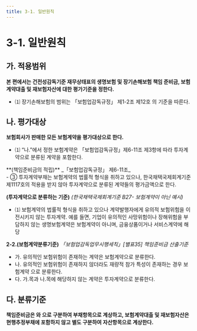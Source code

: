 ```yaml
---
title: 3-1. 일반원칙
---
```

# 3-1. 일반원칙

## 가. 적용범위 

 **본 편에서는 건전성감독기준 재무상태표의 생명보험 및 장기손해보험 책임 준비금, 보험계약대출 및 재보험자산에 대한 평가기준을 정한다.**
- ⑴ 장기손해보험의 범위는 「보험업감독규정」 제1-2조 제12호<GTooltipIcon desc="「보험업감독규정」 제1-2조 11호 “일반손해보험” 이란 보험료를 산출시에 할인율을 적용하지 아니하고 순보험료가 위험보험료만으로 구성된 손해보험을 말한다.  「보험업감독규정」 제1-2조 12호 “장기손해보험” 이란 일반손해보험을 제외한 손해보험을 말한다."/> 의 기준을 따른다.



## 나. 평가대상 

**보험회사가 판매한 모든 보험계약을 평가대상으로 한다.**
- ⑴ “나.”에서 정한 보험계약은 「보험업감독규정」제6-11조 제3항에 따라 투자계약으로 분류된 계약을 포함한다.

<Accordion multiple activeIndex={[]}>
<AccordionTab header="투자계약의 정의(「보험업감독규정」 제6-11조제3항)">
  **(책임준비금의 적립)** _「보험업감독규정」 제6-11조_<br/>
  - ③ 투자계약부채는 보험계약의 법률적 형식을 취하고 있으나, 한국채택국제회계기준 제1117호의 적용을 받지 않아 투자계약으로 분류된 계약들의 평가금액으로 한다.
  
  **(투자계약으로 분류하는 기준)** _(한국채택국제회계기준 B27- 보험계약이 아닌 예시)_<br/>
  - ⑴ 보험계약의 법률적 형식을 취하고 있으나 계약발행자에게 유의적 보험위험을 이전시키지 않는 투자계약. 예를 들면, 기업이 유의적인 사망위험이나 장해위험을 부담하지 않는 생명보험계약은 보험계약이 아니며, 금융상품이거나 서비스계약에 해당
  
  **2-2.(보험계약분류기준)** _「보험업감독업무시행세칙」[별표35] 책임준비금 산출기준_
  - 가. 유의적인 보험위험이 존재하는 계약은 보험계약으로 분류한다.
  - 나. 유의적인 보험위험이 존재하지 않더라도 재량적 참가 특성이 존재하는 경우 보험계약 으로 분류한다.
  - 다. 가.목과 나.목에 해당하지 않는 계약은 투자계약으로 분류한다.
</AccordionTab>
</Accordion>

## 다. 분류기준 

**책임준비금은 <OverlayDemo id="현행추정부채" />와 <OverlayDemo id="위험마진" />으로 구분하여 부채항목으로 계상하고, 보험계약대출 및 재보험자산은 현행추정부채에 포함하지 않고 별도 구분하여 자산항목으로 계상한다.**
